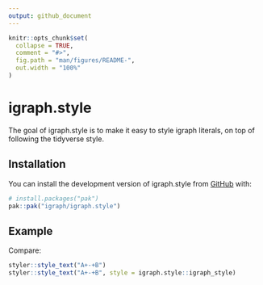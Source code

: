 ```yaml
---
output: github_document
---
```


<!-- README.md is generated from README.Rmd. Please edit that file -->

```r
knitr::opts_chunk$set(
  collapse = TRUE,
  comment = "#>",
  fig.path = "man/figures/README-",
  out.width = "100%"
)
```

# igraph.style

<!-- badges: start -->
<!-- badges: end -->

The goal of igraph.style is to make it easy to style igraph literals, 
on top of following the tidyverse style.

## Installation

You can install the development version of igraph.style from [GitHub](https://github.com/) with:

``` r
# install.packages("pak")
pak::pak("igraph/igraph.style")
```

## Example

Compare:

```r
styler::style_text("A+-+B")
styler::style_text("A+-+B", style = igraph.style::igraph_style)
```
